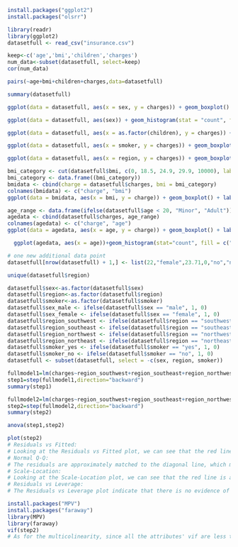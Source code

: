 ```r
install.packages("ggplot2")
install.packages("olsrr")
```

```r
library(readr)
library(ggplot2)
datasetfull <- read_csv("insurance.csv")
```
```r
keep<-c('age','bmi','children','charges')
num_data<-subset(datasetfull, select=keep)
cor(num_data)
```
```r
pairs(~age+bmi+children+charges,data=datasetfull)
```
```r
summary(datasetfull)
```

```r
ggplot(data = datasetfull, aes(x = sex, y = charges)) + geom_boxplot() + labs(title = "Charges distribution based on sex")
```
```r
ggplot(data = datasetfull, aes(sex)) + geom_histogram(stat = "count", fill = c("orange", "blue")) + labs(title = "Sex distribution")
```

```r

ggplot(data = datasetfull, aes(x = as.factor(children), y = charges)) + geom_boxplot() + labs(x = "Number of Children") + labs(title = "Charges distribution based on Number of Children")
```

```r
ggplot(data = datasetfull, aes(x = smoker, y = charges)) + geom_boxplot() + labs(title = "Charges distribution based on smoker")
```

```r
ggplot(data = datasetfull, aes(x = region, y = charges)) + geom_boxplot() + labs(title = "Charges distribution based on region")
```
```r
bmi_category <- cut(datasetfull$bmi, c(0, 18.5, 24.9, 29.9, 10000), labels = c("Underweight","Healthy weight","Overweight","Obese"), right = FALSE)
bmi_category <- data.frame((bmi_category))
bmidata <- cbind(charge = datasetfull$charges, bmi = bmi_category)
colnames(bmidata) <- c("charge", "bmi")
ggplot(data = bmidata, aes(x = bmi, y = charge)) + geom_boxplot() + labs(title = "Charges distribution based on bmi class")
```
```r
age_range <- data.frame(ifelse(datasetfull$age < 20, "Minor", "Adult"))
agedata <- cbind(datasetfull$charges, age_range)
colnames(agedata) <- c("charge", "age")
ggplot(data = agedata, aes(x = age, y = charge)) + geom_boxplot() + labs(title = "Charges distribution based on age")
```
```r
  ggplot(agedata, aes(x = age))+geom_histogram(stat="count", fill = c("orange", "blue")) + labs(title = "Age distribution")
```

```r
# one new additional data point
datasetfull[nrow(datasetfull) + 1,] <- list(22,"female",23.71,0,"no","northeast",5503.7768)
```

```r
unique(datasetfull$region)
```

```r
datasetfull$sex<-as.factor(datasetfull$sex)
datasetfull$region<-as.factor(datasetfull$region)
datasetfull$smoker<-as.factor(datasetfull$smoker)
datasetfull$sex_male <- ifelse(datasetfull$sex == "male", 1, 0)
datasetfull$sex_female <- ifelse(datasetfull$sex == "female", 1, 0)
datasetfull$region_southwest <- ifelse(datasetfull$region == "southwest", 1, 0)
datasetfull$region_southeast <- ifelse(datasetfull$region == "southeast", 1, 0)
datasetfull$region_northwest <- ifelse(datasetfull$region == "northwest", 1, 0)
datasetfull$region_northeast <- ifelse(datasetfull$region == "northeast", 1, 0)
datasetfull$smoker_yes <- ifelse(datasetfull$smoker == "yes", 1, 0)
datasetfull$smoker_no <- ifelse(datasetfull$smoker == "no", 1, 0)
datasetfull <- subset(datasetfull, select = -c(sex, region, smoker))
```



```r
fullmodel1=lm(charges~region_southwest+region_southeast+region_northwest+region_northeast+age+bmi+children+sex_male+smoker_yes+sex_female+smoker_no,data=datasetfull)
step1=step(fullmodel1,direction="backward")
summary(step1)
```

```r
fullmodel2=lm(charges~region_southwest+region_southeast+region_northwest+region_northeast+age+bmi+children+sex_male*smoker_yes+sex_female*smoker_no+sex_male*smoker_no+sex_male*smoker_yes,data=datasetfull)
step2=step(fullmodel2,direction="backward")
summary(step2)
```
```r
anova(step1,step2)
```
```r
plot(step2)
# Residuals vs Fitted:
# Looking at the Residuals vs Fitted plot, we can see that the red line is approximately flat, which means that the mean of error is approximately equal to 0.
# Normal Q-Q:
# The residuals are approximately matched to the diagonal line, which means that the residuals are roughly normally distributed. And we can see that both the upper and lower tail are ‘heavier’ (have larger values) than what we would expect under the gauss-markov assumptions. 
# Scale-Location:
# Looking at the Scale-Location plot, we can see that the red line is approximately flat, which means that there is no indication of having non-constant variance.
# Residuals vs Leverage:
# The Residuals vs Leverage plot indicate that there is no evidence of outliers because the “Cook’s distance” dashed curves don’t even appear on the plot. And there exists some leverage points: 1301, 578, 544.
```

```r
install.packages("MPV")
install.packages("faraway")
library(MPV)
library(faraway)
vif(step2)
# As for the multicolinearity, since all the attributes' vif are less than 10, we can conclude that these variables are independent.
```